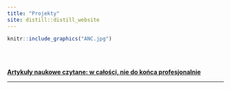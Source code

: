 ```yaml
---
title: "Projekty"
site: distill::distill_website
---
```


::: {.floatting}

```r
knitr::include_graphics("ANC.jpg") 
```



</br> </br> 

<b><a href="https://open.spotify.com/show/31q8yGIJtSpixob4uaeYwl?si=Qt0vROjLSha03-kOkl1jlQ">Artykuły naukowe czytane: w całości, nie do końca profesjonalnie </a></b>

 




:::


---